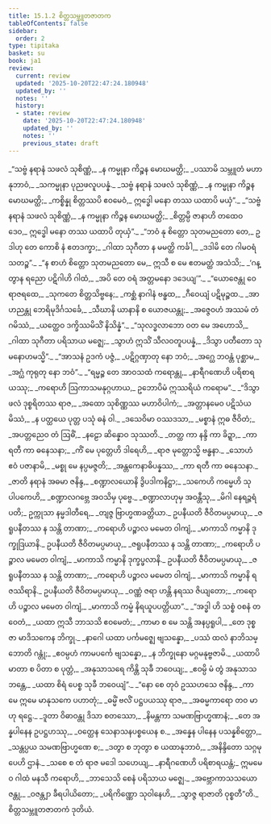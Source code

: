 ```yaml
---
title: 15.1.2 စိတ္တသမ္ဘူတဇာတက
tableOfContents: false
sidebar:
  order: 2
type: tipitaka
basket: su
book: ja1
review:
  current: review
  updated: '2025-10-20T22:47:24.180948'
  updated_by: ''
  notes: ''
  history:
  - state: review
    date: '2025-10-20T22:47:24.180948'
    updated_by: ''
    notes: ''
    previous_state: draft
---
```



<DynamicBreadcrumb />


<ReviewStatus review={frontmatter.review} showDetails={true} />

<HypothesisAnnotation frontmatter={frontmatter} />

<Division number="24" book="ja1" e="ch" v="22" p="312">

<Paragraph number="2877" type="verses" book="ja1">
_“သဗ္ဗံ နရာနံ သဖလံ သုစိဏ္ဏံ,_  
_န ကမ္မုနာ ကိဉ္စန မောဃမတ္ထိ;_  
_ပဿာမိ သမ္ဘူတံ မဟာနုဘာဝံ,_  
_သကမ္မုနာ ပုညဖလူပပန္နံ._  

</Paragraph>

</Division>
<Division number="25" book="ja1" e="ch" v="22" p="312">

<Paragraph number="2878" type="verses" book="ja1">
_သဗ္ဗံ နရာနံ သဖလံ သုစိဏ္ဏံ,_  
_န ကမ္မုနာ ကိဉ္စန မောဃမတ္ထိ;_  
_ကစ္စိန္နု စိတ္တဿပိ ဧဝမေဝံ,_  
ဣဒ္ဓေါ မနော တဿ ယထာပိ မယှံ”._  

</Paragraph>

</Division>
<Division number="26" book="ja1" e="ch" v="22" p="312">

<Paragraph number="2879" type="verses" book="ja1">
_“သဗ္ဗံ နရာနံ သဖလံ သုစိဏ္ဏံ,_  
_န ကမ္မုနာ ကိဉ္စန မောဃမတ္ထိ;_  
_စိတ္တမ္ပိ ဇာနာဟိ တထေဝ ဒေဝ,_  
ဣဒ္ဓေါ မနော တဿ ယထာပိ တုယှံ”._  

</Paragraph>

</Division>
<Division number="27" book="ja1" e="ch" v="22" p="312">

<Paragraph number="2880" type="verses" book="ja1">
_“ဘဝံ နု စိတ္တော သုတမညတော တေ,_  
ဥဒါဟု တေ ကောစိ နံ ဧတဒက္ခာ;_  
_ဂါထာ သုဂီတာ န မမတ္ထိ ကင်္ခါ,_  
_ဒဒါမိ တေ ဂါမဝရံ သတဉ္စ”._  

</Paragraph>

</Division>
<Division number="28" book="ja1" e="ch" v="22" p="313">

<Paragraph number="2881" type="verses" book="ja1">
_“န စာဟံ စိတ္တော သုတမညတော မေ,_  
ဣသီ စ မေ ဧတမတ္ထံ အသံသိ;_  
_‘ဂန္တွာန ရညော ပဋိဂါဟိ ဂါထံ,_  
_အပိ တေ ဝရံ အတ္တမနော ဒဒေယျ’”._  

</Paragraph>

</Division>
<Division number="29" book="ja1" e="ch" v="22" p="313">

<Paragraph number="2882" type="verses" book="ja1">
_“ယောဇေန္တု ဝေ ရာဇရထေ,_  
_သုကတေ စိတ္တသိဗ္ဗနေ;_  
_ကစ္ဆံ နာဂါနံ ဗန္ဓထ,_  
_ဂီဝေယျံ ပဋိမုဉ္စထ._  

</Paragraph>

</Division>
<Division number="30" book="ja1" e="ch" v="22" p="313">

<Paragraph number="2883" type="verses" book="ja1">
_အာဟညန္တု ဘေရိမုဒိင်္ဂသင်္ခေ,_  
_သီဃာနိ ယာနာနိ စ ယောဇယန္တု;_  
_အဇ္ဇေဝဟံ အဿမံ တံ ဂမိဿံ,_  
_ယတ္ထေဝ ဒက္ခိဿမိသိံ နိသိန္နံ”._  

</Paragraph>

</Division>
<Division number="31" book="ja1" e="ch" v="22" p="313">

<Paragraph number="2884" type="verses" book="ja1">
_“သုလဒ္ဓလာဘော ဝတ မေ အဟောသိ,_  
_ဂါထာ သုဂီတာ ပရိသာယ မဇ္ဈေ;_  
_သွာဟံ ဣသိံ သီလဝတူပပန္နံ,_  
_ဒိသွာ ပတီတော သုမနောဟမသ္မိ”._  

</Paragraph>

</Division>
<Division number="32" book="ja1" e="ch" v="22" p="313">

<Paragraph number="2885" type="verses" book="ja1">
_“အာသနံ ဥဒကံ ပဇ္ဇံ,_  
_ပဋိဂ္ဂဏှာတု နော ဘဝံ;_  
_အဂ္ဃေ ဘဝန္တံ ပုစ္ဆာမ,_  
_အဂ္ဃံ ကုရုတု နော ဘဝံ”._  

</Paragraph>

</Division>
<Division number="33" book="ja1" e="ch" v="22" p="313">

<Paragraph number="2886" type="verses" book="ja1">
_“ရမ္မဉ္စ တေ အာဝသထံ ကရောန္တု,_  
_နာရီဂဏေဟိ ပရိစာရယဿု;_  
_ကရောဟိ ဩကာသမနုဂ္ဂဟာယ,_  
ဥဘောပိမံ ဣဿရိယံ ကရောမ”._  

</Paragraph>

</Division>
<Division number="34" book="ja1" e="ch" v="22" p="313">

<Paragraph number="2887" type="verses" book="ja1">
_“ဒိသွာ ဖလံ ဒုစ္စရိတဿ ရာဇ,_  
_အထော သုစိဏ္ဏဿ မဟာဝိပါကံ;_  
_အတ္တာနမေဝ ပဋိသံယမိဿံ,_  
_န ပတ္ထယေ ပုတ္တ ပသုံ ဓနံ ဝါ._  

</Paragraph>

</Division>
<Division number="35" book="ja1" e="ch" v="22" p="313">

<Paragraph number="2888" type="verses" book="ja1">
_ဒသေဝိမာ ဝဿဒသာ,_  
_မစ္စာနံ ဣဓ ဇီဝိတံ;_  
_အပတ္တညေဝ တံ ဩဓိံ,_  
_နဠော ဆိန္နောဝ သုဿတိ._  

</Paragraph>

</Division>
<Division number="36" book="ja1" e="ch" v="22" p="314">

<Paragraph number="2889" type="verses" book="ja1">
_တတ္ထ ကာ နန္ဒိ ကာ ခိဍ္ဍာ,_  
_ကာ ရတီ ကာ ဓနေသနာ;_  
_ကိံ မေ ပုတ္တေဟိ ဒါရေဟိ,_  
_ရာဇ မုတ္တောသ္မိ ဗန္ဓနာ._  

</Paragraph>

</Division>
<Division number="37" book="ja1" e="ch" v="22" p="314">

<Paragraph number="2890" type="verses" book="ja1">
_သောဟံ ဧဝံ ပဇာနာမိ,_  
_မစ္စု မေ နပ္ပမဇ္ဇတိ;_  
_အန္တကေနာဓိပန္နဿ,_  
_ကာ ရတီ ကာ ဓနေသနာ._  

</Paragraph>

</Division>
<Division number="38" book="ja1" e="ch" v="22" p="314">

<Paragraph number="2891" type="verses" book="ja1">
_ဇာတိ နရာနံ အဓမာ ဇနိန္ဒ,_  
_စဏ္ဍာလယောနိ ဒွိပဒါကနိဋ္ဌာ;_  
_သကေဟိ ကမ္မေဟိ သုပါပကေဟိ,_  
_စဏ္ဍာလဂဗ္ဘေ အဝသိမှ ပုဗ္ဗေ._  

</Paragraph>

</Division>
<Division number="39" book="ja1" e="ch" v="22" p="314">

<Paragraph number="2892" type="verses" book="ja1">
_စဏ္ဍာလာဟုမှ အဝန္တီသု,_  
_မိဂါ နေရဉ္ဇရံ ပတိ;_  
ဥက္ကုသာ နမ္မဒါတီရေ,_  
_တျဇ္ဇ ဗြာဟ္မဏခတ္တိယာ._  

</Paragraph>

</Division>
<Division number="40" book="ja1" e="ch" v="22" p="314">

<Paragraph number="2893" type="verses" book="ja1">
ဥပနီယတိ ဇီဝိတမပ္ပမာယု,_  
_ဇရူပနီတဿ န သန္တိ တာဏာ;_  
_ကရောဟိ ပဉ္စာလ မမေတ ဝါကျံ,_  
_မာကာသိ ကမ္မာနိ ဒုက္ခုဒြယာနိ._  

</Paragraph>

</Division>
<Division number="41" book="ja1" e="ch" v="22" p="314">

<Paragraph number="2894" type="verses" book="ja1">
ဥပနီယတိ ဇီဝိတမပ္ပမာယု,_  
_ဇရူပနီတဿ န သန္တိ တာဏာ;_  
_ကရောဟိ ပဉ္စာလ မမေတ ဝါကျံ,_  
_မာကာသိ ကမ္မာနိ ဒုက္ခပ္ဖလာနိ._  

</Paragraph>

</Division>
<Division number="42" book="ja1" e="ch" v="22" p="314">

<Paragraph number="2895" type="verses" book="ja1">
ဥပနီယတိ ဇီဝိတမပ္ပမာယု,_  
_ဇရူပနီတဿ န သန္တိ တာဏာ;_  
_ကရောဟိ ပဉ္စာလ မမေတ ဝါကျံ,_  
_မာကာသိ ကမ္မာနိ ရဇဿိရာနိ._  

</Paragraph>

</Division>
<Division number="43" book="ja1" e="ch" v="22" p="314">

<Paragraph number="2896" type="verses" book="ja1">
ဥပနီယတိ ဇီဝိတမပ္ပမာယု,_  
_ဝဏ္ဏံ ဇရာ ဟန္တိ နရဿ ဇိယျတော;_  
_ကရောဟိ ပဉ္စာလ မမေတ ဝါကျံ,_  
_မာကာသိ ကမ္မံ နိရယူပပတ္တိယာ”._  

</Paragraph>

</Division>
<Division number="44" book="ja1" e="ch" v="22" p="315">

<Paragraph number="2897" type="verses" book="ja1">
_“အဒ္ဓါ ဟိ သစ္စံ ဝစနံ တဝေတံ,_  
_ယထာ ဣသီ ဘာသသိ ဧဝမေတံ;_  
_ကာမာ စ မေ သန္တိ အနပ္ပရူပါ,_  
_တေ ဒုစ္စဇာ မာဒိသကေန ဘိက္ခု._  

</Paragraph>

</Division>
<Division number="45" book="ja1" e="ch" v="22" p="315">

<Paragraph number="2898" type="verses" book="ja1">
_နာဂေါ ယထာ ပင်္ကမဇ္ဈေ ဗျသန္နော,_  
_ပဿံ ထလံ နာဘိသမ္ဘောတိ ဂန္တုံ;_  
_ဧဝမ္ပဟံ ကာမပင်္ကေ ဗျသန္နော,_  
_န ဘိက္ခုနော မဂ္ဂမနုဗ္ဗဇာမိ._  

</Paragraph>

</Division>
<Division number="46" book="ja1" e="ch" v="22" p="315">

<Paragraph number="2899" type="verses" book="ja1">
_ယထာပိ မာတာ စ ပိတာ စ ပုတ္တံ,_  
_အနုသာသရေ ကိန္တိ သုခီ ဘဝေယျ;_  
_ဧဝမ္ပိ မံ တွံ အနုသာသ ဘန္တေ,_  
_ယထာ စိရံ ပေစ္စ သုခီ ဘဝေယျံ”._  

</Paragraph>

</Division>
<Division number="47" book="ja1" e="ch" v="22" p="315">

<Paragraph number="2900" type="verses" book="ja1">
_“နော စေ တုဝံ ဥဿဟသေ ဇနိန္ဒ,_  
_ကာမေ ဣမေ မာနုသကေ ပဟာတုံ;_  
_ဓမ္မိံ ဗလိံ ပဋ္ဌပယဿု ရာဇ,_  
_အဓမ္မကာရော တဝ မာဟု ရဋ္ဌေ._  

</Paragraph>

</Division>
<Division number="48" book="ja1" e="ch" v="22" p="315">

<Paragraph number="2901" type="verses" book="ja1">
_ဒူတာ ဝိဓာဝန္တု ဒိသာ စတဿော,_  
_နိမန္တကာ သမဏဗြာဟ္မဏာနံ;_  
_တေ အန္နပါနေန ဥပဋ္ဌဟဿု,_  
_ဝတ္ထေန သေနာသနပစ္စယေန စ._  

</Paragraph>

</Division>
<Division number="49" book="ja1" e="ch" v="22" p="315">

<Paragraph number="2902" type="verses" book="ja1">
_အန္နေန ပါနေန ပသန္နစိတ္တော,_  
_သန္တပ္ပယ သမဏဗြာဟ္မဏေ စ;_  
_ဒတွာ စ ဘုတွာ စ ယထာနုဘာဝံ,_  
_အနိန္ဒိတော သဂ္ဂမုပေဟိ ဌာနံ._  

</Paragraph>

</Division>
<Division number="50" book="ja1" e="ch" v="22" p="315">

<Paragraph number="2903" type="verses" book="ja1">
_သစေ စ တံ ရာဇ မဒေါ သဟေယျ,_  
_နာရီဂဏေဟိ ပရိစာရယန္တံ;_  
ဣမမေဝ ဂါထံ မနသီ ကရောဟိ,_  
_ဘာသေသိ စေနံ ပရိသာယ မဇ္ဈေ._  

</Paragraph>

</Division>
<Division number="51" book="ja1" e="ch" v="22" p="316">

<Paragraph number="2904" type="verses" book="ja1">
_အဗ္ဘောကာသသယော ဇန္တု,_  
_ဝဇန္တျာ ခီရပါယိတော;_  
_ပရိကိဏ္ဏော သုဝါနေဟိ,_  
_သွာဇ္ဇ ရာဇာတိ ဝုစ္စတီ”တိ._  


</Paragraph>
</Division>

<Paragraph number="2905" type="center" book="ja1">
စိတ္တသမ္ဘူတဇာတကံ ဒုတိယံ.
</Paragraph>
